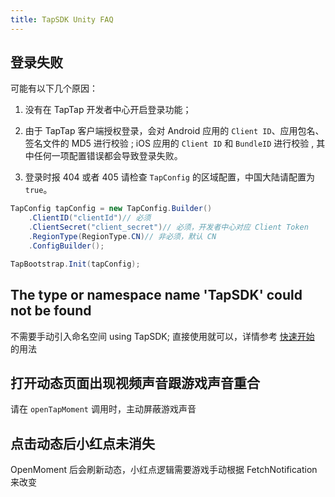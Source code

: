 ```yaml
---
title: TapSDK Unity FAQ
---
```


<head>
  <meta name="robots" content="noindex" />
</head>

## 登录失败
可能有以下几个原因：

1. 没有在 TapTap 开发者中心开启登录功能；

2. 由于 TapTap 客户端授权登录，会对 Android 应用的 `Client ID`、应用包名、签名文件的 MD5 进行校验 ; iOS 应用的 `Client ID` 和 `BundleID` 进行校验 , 其中任何一项配置错误都会导致登录失败。

3. 登录时报 404 或者 405 
请检查 `TapConfig` 的区域配置，中国大陆请配置为 `true`。
```c#
TapConfig tapConfig = new TapConfig.Builder()
    .ClientID("clientId")// 必须
    .ClientSecret("client_secret")// 必须，开发者中心对应 Client Token
    .RegionType(RegionType.CN)// 非必须，默认 CN
    .ConfigBuilder();

TapBootstrap.Init(tapConfig);
```

## The type or namespace name 'TapSDK' could not be found
不需要手动引入命名空间 using TapSDK; 直接使用就可以，详情参考 [快速开始](/sdk#初始化) 的用法

## 打开动态页面出现视频声音跟游戏声音重合
请在 `openTapMoment` 调用时，主动屏蔽游戏声音

## 点击动态后小红点未消失
OpenMoment 后会刷新动态，小红点逻辑需要游戏手动根据 FetchNotification 来改变
